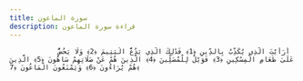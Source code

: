 ```yaml
---
title: سورة الماعون
description: قراءة سورة الماعون
---
```


                أَرَأَيْتَ الَّذِي يُكَذِّبُ بِالدِّينِ ﴿1﴾ فَذَٰلِكَ الَّذِي يَدُعُّ الْيَتِيمَ ﴿2﴾ وَلَا يَحُضُّ عَلَىٰ طَعَامِ الْمِسْكِينِ ﴿3﴾ فَوَيْلٌ لِلْمُصَلِّينَ ﴿4﴾ الَّذِينَ هُمْ عَنْ صَلَاتِهِمْ سَاهُونَ ﴿5﴾ الَّذِينَ هُمْ يُرَاءُونَ ﴿6﴾ وَيَمْنَعُونَ الْمَاعُونَ ﴿7﴾
